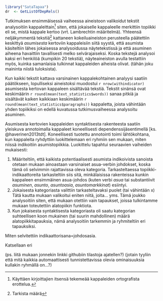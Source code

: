 
```r

library("SataTapaa")
dr  <- GetListOfDepRels()

```


Tutkimuksen ensimmäisessä vaiheessa aineistoon valikoidut tekstit analysoitiin
kappaleittain[^alkup_kpl] siten, että jokaiselle kappaleelle merkittiin
topiikki eli se, mistä kappale kertoo (vrt. Lambrechtin määritelmä). Yhteensä
neljäkymmentä tekstiä[^tarkm] kattaneen kokeiluaineiston perusteella päätettiin
keskittyä *asumisesta* kertoviin kappaleisiin siitä syystä, että asumista
käsiteltiin lähes jokaisessa analysoidussa näytetekstissä ja että asuminen
aiheena havaittiin tavallisesti melko selvärajaiseksi. Koska tekstejä analysoi
kaksi eri henkilöä (kumpikin 20 tekstiä), näyteaineiston avulla testattiin
myös, kuinka samanlaisia tulkinnat kappaleiden aiheista olivat. (tähän joku
maininta niistä tuloksista).

[^alkup_kpl]: Käyttäen kirjoittajien itsensä tekemeää  kappaleiden ortografista
erottelua.
[^tarkm]: Tarkista määrä

Kun kaikki tekstit kattava varsinainen kappalekohtainen analyysi saatiin
päätökseen, lopulliseksi aineistoksi muodostui  `r nrow(withindicator)`
asumisesta kertovan kappaleen sisältävää tekstiä. Tekstit sinänsä ovat
keskimäärin `r round(mean(text_statistics$words))` sanaa pitkiä ja sisältävät
kaiken kaikkiaan keskimäärin `r round(mean(text_statistics$paragraphs))`
kappaletta, joista vähintään yhden topiikiksi on edellä kuvatussa
tutkimusvaiheessa analysoitu asuminen. 

Asumisesta kertovien kappaleiden syntaktisesta rakenteesta saatiin yleiskuva
annotoimalla kappaleet koneellisesti dependenssijäsentimellä [ks.
@haverinen2013tdt]. Koneellisesti tuotettu annotointi toimi lähtökohtana, kun
kappaleita ryhdyttiin luokittelemaan eri ryhmiin sen mukaan, miten niissä
indikoitiin asumistopiikkia. Luokittelu tapahtui seuraavien vaiheiden mukaisesti:

1. Määriteltiin, että kaikista potentiaalisesti asumista indikoivista sanoista
   otetaan mukaan ainoastaan varsinaiset asua-verbin johdokset, koska tämä oli
   selvimmin rajattavissa oleva kategoria. Tarkasteltaessa
   topiikki-indikaattoreita tarkasteltiin siis sitä, minkälaisissa rakenteissa
   kunkin kappaleen ensimmäinen asua-johdos (kuten verbi *asua* tai substantiivit
   *asuminen*, *asunto*, *asuntoasia*, *asuntomarkkinat*) esiintyi. 
2. Jokaisesta kategoriasta valittiin tarkasteltavaksi puolet (tai vähintään x)
   Tätä kautta mukaan valikoitui eniten niitä, joita... yms.
   Tämä joukko analysoitiin siten, että mukaan otettiin vain tapaukset, joissa
   tulkintamme mukaan toteutettiin alatopiikin funktiota.
3. Kun jokaisesta syntaktisesta kategoriasta oli saatu kategorian suhteellisen
   koon mukainen (tai suurin mahdollinen) määrä alatopiikkitapauksia, nämä
   analysoitiin tarkemmin ja ryhmiteltiin eri tapauksiksi.

Miten selvitettiin indikaattorisana=johdosasia.

Katsellaan eri 

(ps. liitä mukaan jonnekin linkki githubiin tilastoja ajatellen?)
(jotain tyyliin että mitä kaikkia automaattisesti tunnistettavissa olevia ominaisuuksia kullakin ryhmällä on...?)

